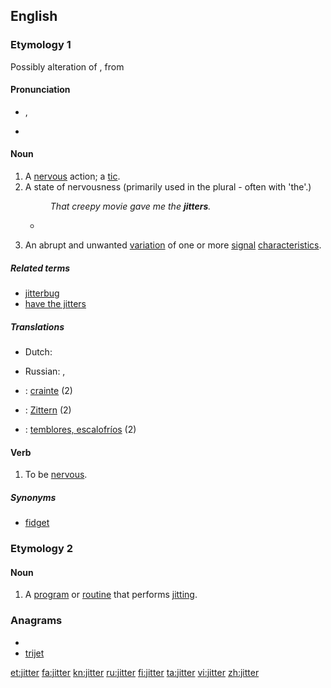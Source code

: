 ==English==

===Etymology 1===
Possibly alteration of {{term|chitter||tremble, shiver}}, from {{etyl|enm|en}} {{term|chittern||lang=enm|to twitter, chatter}}
<!--SOED-->

====Pronunciation====
* {{a|UK}} {{IPA|/ˈdʒɪt.ə(ɹ)/}}, {{SAMPA|/"dZIt.@(r)/}}
*: {{rhymes|ɪtə(r)}}
* {{audio|en-uk-jitter.ogg|Audio (UK)}}

====Noun====
{{en-noun}}

# A [[nervous]] action; a [[tic]].
# A state of nervousness (primarily used in the plural - often with 'the'.)
#: ''That creepy movie gave me the '''jitters'''.''
#*{{quote-news
|year=2010
|date=December 29
|author=Chris Whyatt  
|title=Chelsea 1 - 0 Bolton
|work=BBC
|url=http://news.bbc.co.uk/sport1/hi/football/eng_prem/9309542.stm
|page=
|passage=But Bolton deserve real credit, seeking to take advantage of their '''jitters''' at every opportunity in typically determined fashion.}}
# {{context|telecommunications}} An abrupt and unwanted [[variation]] of one or more [[signal]] [[characteristics]].

=====Related terms=====
* [[jitterbug]]
* [[have the jitters]]

=====Translations=====
{{trans-top|A nervous action; a tic}}
{{trans-mid}}
{{trans-bottom}}

{{trans-top|A state of nervousness; the jitters}}
{{trans-mid}}
{{trans-bottom}}

{{trans-top|(''Telecommunications'') an abrupt and unwanted variation of signal characteristics}}
* Dutch: {{t+|nl|interferentie}}
{{trans-mid}}
* Russian: {{t|ru|дрожание|n}}, {{t|ru|джиттер|m}}
{{trans-bottom}}

{{checktrans-top}}
* {{ttbc|fr}} : [[crainte]] (2)
* {{ttbc|de}} :  [[Zittern]] (2)
{{trans-mid}}
* {{ttbc|es}} : [[temblores, escalofríos]] (2)
{{trans-bottom}}

====Verb====
{{en-verb}}

# {{intransitive}} To be [[nervous]].

=====Synonyms=====
* [[fidget]]

===Etymology 2===
{{suffix|jit|er}}

====Noun====
{{en-noun}}

# {{computing}} A [[program]] or [[routine]] that performs [[jit]]ting.

===Anagrams===
* {{alphagram|eijrtt}}
* [[trijet#English|trijet]]

[[et:jitter]]
[[fa:jitter]]
[[kn:jitter]]
[[ru:jitter]]
[[fi:jitter]]
[[ta:jitter]]
[[vi:jitter]]
[[zh:jitter]]
